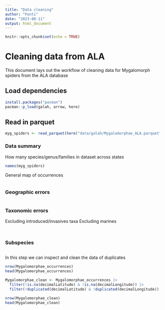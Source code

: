 ```yaml
---
title: "Data cleaning"
author: "Fonti"
date: "2023-08-11"
output: html_document
---
```


```r
knitr::opts_chunk$set(echo = TRUE)
```

# Cleaning data from ALA

This document lays out the workflow of cleaning data for Mygalomorph spiders from the ALA database 

## Load dependencies

```r
install.packages("pacman")
pacman::p_load(galah, arrow, here)
```

## Read in parquet

```r
myg_spiders <- read_parquet(here("data/galah/Mygalomorphae_ALA.parquet"))
```

### Data summary

How many species/genus/families in dataset
across states

<!-- Check out R package janitor (tabyl()) -->

```r
names(myg_spiders)
```

General map of occurrences

```r

```

### Geographic errors

<!-- Clean for geographic errors: missing or invalid lat/long; if data needs to be masked by land/water. There are also R packages like coordinate cleaner and others (you'd know more) to clean occurrence data  -->

```r

```

### Taxonomic errors

<!-- Clean for taxonomic errors: misspelt names, incorrect, synonyms.  -->
Excluding introduced/invasives taxa
Excluding marines

```r

```


<!-- Notes from Payal -->


<!-- Decide whether to keep morpho-species  -->
<!-- How do you distinguish these in ALA data? -->
<!-- FK to check with PB, I don't think these in are ALA data -->
```r

```

### Subspecies

<!-- Decide whether to keep sub-species and if not whether to combine their data with the parent species -->
 
```r

```


<!-- Check names against a checklist to make sure all species included in the analyses are valid -->
<!-- Check for duplicates (as the last step) -->

In this step we can inspect and clean the data of duplicates 

```r
nrow(Mygalomorphae_occurrences)
head(Mygalomorphae_occurrences)

Mygalomorphae_clean <- Mygalomorphae_occurrences |> 
  filter(!is.na(decimalLatitude) & !is.na(decimalLongitude)) |>
  filter(!duplicated(decimalLatitude) & !duplicated(decimalLongitude)) 

nrow(Mygalomorphae_clean)
head(Mygalomorphae_clean)
```


